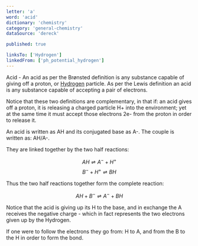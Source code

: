 ```yaml
---
letter: 'a'
word: 'acid'
dictionary: 'chemistry'
category: 'general-chemistry'
dataSource: 'dereck'

published: true

linksTo: ['Hydrogen']
linkedFrom: ['ph_potential_hydrogen']
---
```


<a id="acid">Acid</a> - An acid as per the Brønsted definition is any substance capable of giving off a proton, or [Hydrogen](#Hydrogen) particle. As per the Lewis definition an acid is any substance capable of accepting a pair of electrons.

 Notice that these two definitions are complementary, in that if: an acid gives off a proton, it is releasing a charged particle H+ into the environment; yet at the same time it must accept those electrons 2e\- from the proton in order to release it.

 An acid is written as AH and its conjugated base as A\-. The couple is written as: AH/A\-.

 They are linked together by the two half reactions:

 $$ AH \rightleftharpoons A^- + H^+ $$ $$ B^- + H^+ \rightleftharpoons BH $$

 Thus the two half reactions together form the complete reaction:

 $$ AH + B^- \rightleftharpoons A^- + BH $$

 Notice that the acid is giving up its H to the base, and in exchange the A receives the negative charge \- which in fact represents the two electrons given up by the Hydrogen.

 If one were to follow the electrons they go from: H to A, and from the B to the H in order to form the bond.